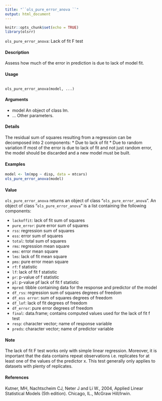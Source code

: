 ```yaml
---
title: "``ols_pure_error_anova ``"
output: html_document
---
```


```r
knitr::opts_chunk$set(echo = TRUE)
library(olsrr)
```
``ols_pure_error_anova``: Lack of fit F test

#### Description 
 
Assess how much of the error in prediction is due to lack of model fit.

#### Usage 

<pre><code>
ols_pure_error_anova(model, ...)
</code></pre>

#### Arguments
* model An object of class lm.
* ... Other parameters.

#### Details
The residual sum of squares resulting from a regression can be decomposed into 2 components:
* Due to lack of fit
* Due to random variation
If most of the error is due to lack of fit and not just random error, the model should be discarded and a new model must be built.

#### Examples 

```r
model <- lm(mpg ~ disp, data = mtcars)
ols_pure_error_anova(model)
```

#### Value
``ols_pure_error_anova`` returns an object of class "``ols_pure_error_anova``". 
An object of class "``ols_pure_error_anova``" is a list containing the following components:

* ``lackoffit``: lack of fit sum of squares
* ``pure_error``: pure error sum of squares
* ``rss``: regression sum of squares
* ``ess``: error sum of squares
* ``total``: total sum of squares
* ``rms``: regression mean square
* ``ems``: error mean square
* ``lms``: lack of fit mean square
* ``pms``: pure error mean square
* ``rf``: f statistic
* ``lf``: lack of fit f statistic
* ``pr``: p-value of f statistic
* ``pl``: p-value pf lack of fit f statistic
* ``mpred``: tibble containing data for the response and predictor of the model
* ``df_rss``: regression sum of squares degrees of freedom
* ``df_ess error``: sum of squares degrees of freedom
* ``df_lof``: lack of fit degrees of freedom
* ``df_error``: pure error degrees of freedom
* ``final``: data.frame; contains computed values used for the lack of fit f test
* ``resp``: character vector; name of response variable
* ``preds``: character vector; name of predictor variable

#### Note
The lack of fit F test works only with simple linear regression. Moreover, it is important that the data contains repeat observations i.e. replicates for at least one of the values of the predictor x. This test generally only applies to datasets with plenty of replicates.

#### References
Kutner, MH, Nachtscheim CJ, Neter J and Li W., 2004, Applied Linear Statistical Models (5th                                                                                      edition). Chicago, IL., McGraw Hill/Irwin.
